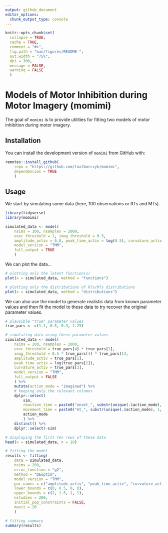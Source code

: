 ```yaml
---
output: github_document
editor_options: 
  chunk_output_type: console
---
```


```r
knitr::opts_chunk$set(
  collapse = TRUE,
  cache = TRUE,
  comment = "#>",
  fig.path = "man/figures/README-",
  out.width = "75%",
  dpi = 300,
  message = FALSE,
  warning = FALSE
  )
```

# Models of Motor Inhibition during Motor Imagery (momimi)

<!-- badges: start -->
<!-- badges: end -->

The goal of `momimi` is to provide utilities for fitting two models of motor inhibition during motor imagery.

## Installation

You can install the development version of `momimi` from GitHub with:

```r
remotes::install_github(
    repo = "https://github.com/lnalborczyk/momimi",
    dependencies = TRUE
    )
```

## Usage

We start by simulating some data (here, 100 observations or RTs and MTs).

```r
library(tidyverse)
library(momimi)

simulated_data <- model(
    nsims = 100, nsamples = 2000,
    exec_threshold = 1, imag_threshold = 0.5,
    amplitude_activ = 0.8, peak_time_activ = log(0.5), curvature_activ = 0.4,
    model_version = "TMM",
    full_output = TRUE
    )
```

We can plot the data...

```r
# plotting only the latent function(s)
plot(x = simulated_data, method = "functions")

# plotting only the distributions of RTs/MTs distributions
plot(x = simulated_data, method = "distributions")
```

We can also use the model to generate realistic data from known parameter values and then fit the model to these data to try recover the original parameter values.

```r
# plausible "true" parameter values
true_pars <- c(1.1, 0.5, 0.3, 1.25)

# simulating data using these parameter values
simulated_data <- model(
    nsims = 200, nsamples = 2000,
    exec_threshold = true_pars[4] * true_pars[1],
    imag_threshold = 0.5 * true_pars[4] * true_pars[1],
    amplitude_activ = true_pars[1],
    peak_time_activ = log(true_pars[2]),
    curvature_activ = true_pars[3],
    model_version = "TMM",
    full_output = FALSE
    ) %>%
    mutate(action_mode = "imagined") %>%
    # keeping only the relevant columns
    dplyr::select(
        sim,
        reaction_time = paste0("onset_", substr(unique(.$action_mode), 1, 4) ),
        movement_time = paste0("mt_", substr(unique(.$action_mode), 1, 4) ),
        action_mode
        ) %>%
    distinct() %>%
    dplyr::select(-sim)

# displaying the first ten rows of these data
head(x = simulated_data, n = 10)
```

```r
# fitting the model
results <- fitting(
    data = simulated_data,
    nsims = 200,
    error_function = "g2",
    method = "DEoptim",
    model_version = "TMM",
    par_names = c("amplitude_activ", "peak_time_activ", "curvature_activ", "exec_threshold"),
    lower_bounds = c(0, 0.5, 0, 0),
    upper_bounds = c(2, 1.5, 1, 1),
    nstudies = 200,
    initial_pop_constraints = FALSE,
    maxit = 20
    )

# fitting summary
summary(results)
```
